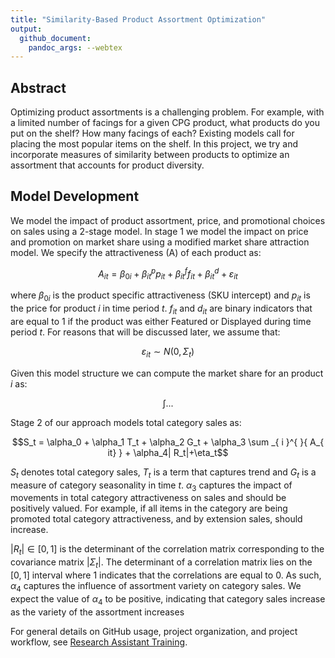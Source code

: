 ```yaml
---
title: "Similarity-Based Product Assortment Optimization"
output:
  github_document:
    pandoc_args: --webtex
---
```


## Abstract

Optimizing product assortments is a challenging problem. For example,
with a limited number of facings for a given CPG product, what products
do you put on the shelf? How many facings of each? Existing models call
for placing the most popular items on the shelf. In this project, we try
and incorporate measures of similarity between products to optimize an
assortment that accounts for product diversity.

## Model Development

We model the impact of product assortment, price, and promotional choices on sales using a 2-stage model.  In stage 1 we model the impact on price and promotion on market share using a modified market share attraction model.  We specify the attractiveness (A) of each product as:

$$ A_{it} = \beta_{0i} +  \beta^p_{it}p_{it} + \beta^f_{it}f_{it} + \beta^d_{it} + \varepsilon_{it}$$

where $\beta_{0i}$ is the product specific attractiveness (SKU intercept) and  $p_{it}$ is the price for product $i$ in time period $t$. $f_{it}$ and $d_{it}$ are binary indicators that are equal to $1$ if the product was either Featured or Displayed during time period $t$.  For reasons that will be discussed later, we assume that:

$$ \varepsilon_{it} \sim N\left(0, \Sigma_t\right) $$

Given this model structure we can compute the market share for an product $i$ as:

$$ \int { ... } $$

Stage 2 of our approach models total category sales as:

$$S_t = \alpha_0 + \alpha_1 T_t + \alpha_2 G_t + \alpha_3 \sum _{ i }^{  }{ A_{ it}  } + \alpha_4| R_t|+\eta_t$$ 

$S_t$ denotes total category sales, $T_t$ is a term that captures trend and $G_t$ is a measure of category seasonality in time $t$.  $\alpha_3$ captures the impact of movements in total category attractiveness on sales and should be positively valued.  For example, if all items in the category are being promoted total category attractiveness, and by extension sales, should increase.  

$|R_t| \in \left[0,1\right]$ is the determinant of the correlation matrix corresponding to the covariance matrix $|\Sigma_t|$.  The determinant of a correlation matrix lies on the $\left[0,1\right]$ interval where $1$ indicates that the correlations are equal to $0$.  As such, $\alpha_4$ captures the influence of assortment variety on category sales.  We expect the value of $\alpha_4$ to be positive, indicating that category sales increase as the variety of the assortment increases 


For general details on GitHub usage, project organization, and project
workflow, see [Research Assistant
Training](https://github.com/marcdotson/ra-training).
